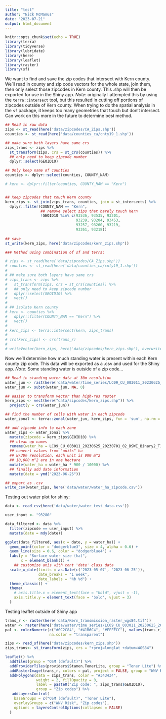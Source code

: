 ```yaml
---
title: "test"
author: "Nick McManus"
date: "2023-07-21"
output: html_document
---
```


```r
knitr::opts_chunk$set(echo = TRUE)
library(terra)
library(tidyverse)
library(lubridate)
library(here)
library(leaflet)
library(raster)
library(sf)
```


We want to find and save the zip codes that intersect with Kern county. We'll read in county and zip code vectors for the whole state, join them, then only select those zipcodes in Kern county. This .shp will then be exported for use in the Shiny app.
*Note*: originally I attempted this by using the `terra::intersect` tool, but this resulted in cutting off portions of zipcodes outside of Kern county. When trying to do the spatial analysis in the `sf` package, it keeps too many geometries that touch but don't intersect. Can work on this more in the future to determine best method.

```r
## Read in raw data
zips <- st_read(here('data/zipcodes/CA_Zips.shp'))
counties <- st_read(here('data/counties_ca/cnty19_1.shp')) 

## make sure both layers have same crs
zips_trans <- zips %>% 
  st_transform(zips, crs = st_crs(counties)) %>%
  ## only need to keep zipcode number
  dplyr::select(GEOID10) 

## Only keep name of counties
counties <- dplyr::select(counties, COUNTY_NAM)

# kern <- dplyr::filter(counties, COUNTY_NAM == "Kern") 


## Keep zipcodes that touch Kern county
kern_zips <- st_join(zips_trans, counties, join = st_intersects) %>% 
  dplyr::filter(COUNTY_NAM == "Kern", 
                ## remove select zips that barely touch Kern
                !GEOID10 %in% c(93536, 93535, 93201, 
                                93239, 93204, 93453,
                                93257, 93260, 93219, 
                                93261, 93218)) 
  
## save
st_write(kern_zips, here("data/zipcodes/kern_zips.shp"))

```

```r
### Method using combination of sf and terra:

# zips <- st_read(here('data/zipcodes/CA_Zips.shp'))
# counties <- st_read(here('data/counties_ca/cnty19_1.shp')) 
# 
# ## make sure both layers have same crs
# zips_trans <- zips %>% 
#   st_transform(zips, crs = st_crs(counties)) %>%
#   ## only need to keep zipcode number
#   dplyr::select(GEOID10) %>% 
#   vect()
# 
# ## isolate Kern county
# kern <- counties %>% 
#   dplyr::filter(COUNTY_NAM == "Kern") %>% 
#   vect()
# 
# kern_zips <- terra::intersect(kern, zips_trans)
# 
# crs(kern_zips) <- crs(trans_r)
# 
# writeVector(kern_zips, here('data/zipcodes/kern_zips.shp'), overwrite = T)
```



Now we'll determine how much standing water is present within each Kern county zip code. This data will be exported as a .csv and used for the Shiny app.
*Note:* Some standing water is outside of a zip code...

```r
## Read in standing water data at 30m resolution
water_jun <- rast(here('data/water/time_series/LC09_CU_003011_20230625_20230701_02_DSWE_Binary2_T.tif')) 
water_jun <- subst(water_jun, NA, 0)

## easier to transform vector than high-res raster
kern_zips <- vect(here("data/zipcodes/kern_zips.shp")) %>% 
  project(y = crs(water_jun))

## find the number of cells with water in each zipcode
water_zonal <- terra::zonal(water_jun, kern_zips, fun = 'sum', na.rm = T)

## add zipcode info to each zone
water_zips <- water_zonal %>% 
  mutate(zipcode = kern_zips$GEOID10) %>% 
  ## clean up names
  rename(water_ha = LC09_CU_003011_20230625_20230701_02_DSWE_Binary2_T) %>% 
  ## convert values from "units" ha
  ## w/30m resolution, each unit is 900 m^2
  ## 10,000 m^2 are in one hectare
  mutate(water_ha = water_ha * 900 / 10000) %>% 
  ## finally add date information
  mutate(date = ymd("2023-06-25"))

## export as .csv
write_csv(water_zips, here('data/water/water_ha_zipcode.csv'))
```


Testing out water plot for shiny:
```r
data <- read_csv(here('data/water/water_test_data.csv'))

user_input <- "93280"

data_filtered <- data %>% 
  filter(zipcode == user_input) %>% 
  mutate(date = mdy(date))

ggplot(data_filtered, aes(x = date, y = water_ha)) +
  geom_point(color = "dodgerblue3", size = 4, alpha = 0.6) +
  geom_line(size = 0.6, color = "dodgerblue4") +
  labs(y = "Surface water size (ha)",
       x = element_blank()) +
    ## customize axis with cont 'date' class data
  scale_x_date(limits = as.Date(c('2023-05-07', '2023-06-25')),
               date_breaks = "1 week",
               date_labels = "%b %d") +
  theme_classic() +
  theme(
    # axis.title.x = element_text(face = "bold", vjust = -1),
    axis.title.y = element_text(face = 'bold', vjust = 3)
  )
```








Testing leaflet outside of Shiny app

```r
trans_r <- raster(here('data/Kern_transmission_raster_wgs84.tif'))
water <- raster(here('data/water/time_series/LC09_CU_003011_20230625_20230701_02_DSWE_Binary2_T.tif'))
pal <- colorNumeric(c("#0C2C84", "#41B6C4", "#FFFFCC"), values(trans_r),
                    na.color = "transparent")

zips <- read_sf(here("data/zipcodes/kern_zips.shp"))
zips_trans<- st_transform(zips, crs = "+proj=longlat +datum=WGS84")

leaflet() %>% 
  addTiles(group = "OSM (default)") %>% 
  addProviderTiles(providers$Stamen.TonerLite, group = "Toner Lite") %>%
  addRasterImage(trans_r, colors = pal, project = FALSE, group = "WNV Risk") %>%
  addPolygons(data = zips_trans, color = "#343434", 
              weight = 2, fillOpacity = 0,
              label = paste0("Zip code: ", zips_trans$GEOID10),
              group = "Zip codes") %>% 
   addLayersControl(
    baseGroups = c("OSM (default)", "Toner Lite"),
    overlayGroups = c("WNV Risk", "Zip codes"),
    options = layersControlOptions(collapsed = FALSE)
  )

```

